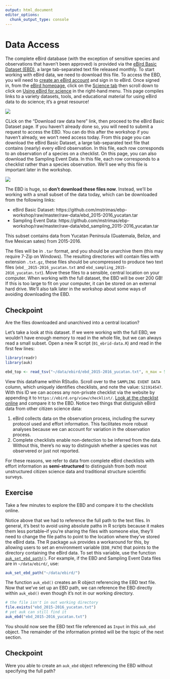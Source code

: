 ```yaml
---
output: html_document
editor_options: 
  chunk_output_type: console
---
```


# Data Access {#access}

The complete eBird database (with the exception of sensitive species and observations that haven't been approved) is provided via the [eBird Basic Dataset (EBD)](https://ebird.org/science/download-ebird-data-products), a large tab-separated text file released monthly. To start working with eBird data, we need to download this file. To access the EBD, you will need to [create an eBird account](https://secure.birds.cornell.edu/cassso/account/create) and sign in to eBird. Once signed in, from the [eBird homepage](https://ebird.org/), click on the [Science tab](https://ebird.org/science) then scroll down to click on [Using eBird for science](https://ebird.org/science/download-ebird-data-products) in the right-hand menu. This page compiles links to a variety datasets, tools, and educational material for using eBird data to do science; it's a great resource!

![](assets/img/03_access_science.png)

CLick on the "Download raw data here" link, then proceed to the eBird Basic Dataset page. If you haven't already done so, you will need to submit a request to access the EBD. You can do this after the workshop if you haven't already, we won't need access today. From this page you can download the eBird Basic Dataset, a large tab-separated text file that contains (nearly) every eBird observation. In this file, each row corresponds to an observation of a species on a checklist. On this page, you can also download the Sampling Event Data. In this file, each row corresponds to a checklist rather than a species observation. We'll see why this file is important later in the workshop.

![](assets/img/03_access_ebd.png)

The EBD is huge, so **don't download these files now**. Instead, we'll be working with a small subset of the data today, which can be downloaded from the following links:

- eBird Basic Dataset: https://github.com/mstrimas/ebp-workshop/raw/master/raw-data/ebd_2015-2016_yucatan.tar
- Sampling Event Data: https://github.com/mstrimas/ebp-workshop/raw/master/raw-data/ebd_sampling_2015-2016_yucatan.tar

This subset contains data from Yucatan Peninsula (Guatemala, Belize, and five Mexican sates) from 2015-2016.

The files will be in `.tar` format, and you should be unarchive them (this may require 7-Zip on Windows). The resulting directories will contain files with extension `.txt.gz`, these files should be uncompressed to produce two text files (`ebd__2015-2016_yucatan.txt` and `ebd_sampling_2015-2016_yucatan.txt`). Move these files to a sensible, central location on your computer. When working with the full dataset, the EBD will be over 200 GB! If this is too large to fit on your computer, it can be stored on an external hard drive. We'll also talk later in the workshop about some ways of avoiding downloading the EBD.

<div class="checkpoint">
  <h2>Checkpoint</h2>
  Are the files downloaded and unarchived into a central location?
</div>

Let's take a look at this dataset. If we were working with the full EBD, we wouldn't have enough memory to read in the whole file, but we can always read a small subset. Open a new R script (`01_ebrid-data.R`) and read in the first few lines:

```r
library(readr)
library(auk)

ebd_top <- read_tsv("~/data/ebird/ebd_2015-2016_yucatan.txt", n_max = 5)
```

View this dataframe within RStudio. Scroll over to the `SAMPLING EVENT DATA` column, which uniquely identifies checklists, and note the value: `S21914547`. With this ID we can access any non-private checklist via the website by appending it to `https://ebird.org/view/checklist/`. [Look at the checklist online](https://ebird.org/view/checklist/S21914547) and compare it to the EBD. Notice two things that distiguish eBird data from other citizen science data:

1. eBird collects data on the observation process, including the survey protocol used and effort information. This facilitates more robust analyses because we can account for variation in the observation process.
2. Complete checklists enable non-detection to be inferred from the data. Without this, there's no way to distinguish whether a species was not observered or just not reported.

For these reasons, we refer to data from complete eBird checklists with effort information as **semi-structured** to distinguish from both most unstructured citizen science data and traditional structure scientific surveys.

<div class="exercise">
  <h2>Exercise</h2>
  Take a few minutes to explore the EBD and compare it to the checklists online.
</div>

Notice above that we had to reference the full path to the text files. In general, it's best to avoid using absolute paths in R scripts because it makes them less portable–if you're sharing the files with someone else, they'll need to change the file paths to point to the location where they've stored the eBird data. The R package `auk` provides a workaround for this, by allowing users to set an environment variable (`EDB_PATH`) that points to the directory containing the eBird data. To set this variable, use the function [`auk_set_ebd_path()`](https://cornelllabofornithology.github.io/auk/reference/auk_set_ebd_path.html). For example, if the EBD and Sampling Event Data files are in `~/data/ebird/`, use:

```r
auk_set_ebd_path("~/data/ebird/")
```

The function `auk_ebd()` creates an R object referencing the EBD text file. Now that we've set up an EBD path, we can reference the EBD directly within `auk_ebd()` even though it's not in our working directory.

```r
# the file isn't in out working directory
file.exists("ebd_2015-2016_yucatan.txt")
# yet auk can still find it
auk_ebd("ebd_2015-2016_yucatan.txt")
```

You should now see the EBD text file referenced as `Input` in this `auk_ebd` object. The remainder of the information printed will be the topic of the next section.

<div class="checkpoint">
  <h2>Checkpoint</h2>
  Were you able to create an `auk_ebd` object referencing the EBD without specifying the full path?
</div>